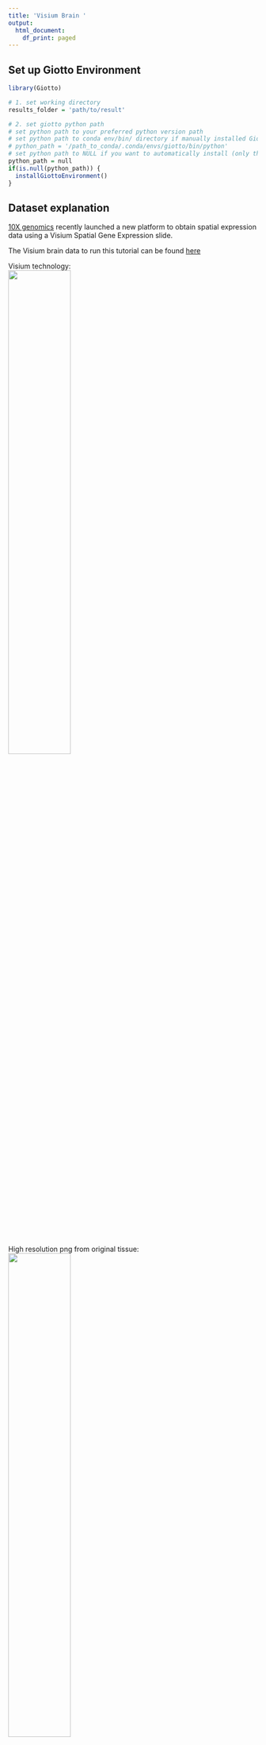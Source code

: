 ```yaml
---
title: 'Visium Brain '
output:
  html_document:
    df_print: paged
---
```


## Set up Giotto Environment
```r
library(Giotto)

# 1. set working directory
results_folder = 'path/to/result'

# 2. set giotto python path
# set python path to your preferred python version path
# set python path to conda env/bin/ directory if manually installed Giotto python dependencies by conda
# python_path = '/path_to_conda/.conda/envs/giotto/bin/python'
# set python path to NULL if you want to automatically install (only the 1st time) and use the giotto miniconda environment
python_path = null
if(is.null(python_path)) {
  installGiottoEnvironment()
}
```

## Dataset explanation
[10X genomics](https://www.10xgenomics.com/spatial-transcriptomics/) recently launched a new platform to obtain spatial expression data using a Visium Spatial Gene Expression slide.

The Visium brain data to run this tutorial can be found [here]( https://support.10xgenomics.com/spatial-gene-expression/datasets/1.1.0/V1_Adult_Mouse_Brain)

Visium technology:  
![](../inst/images/general_figs/visium_technology.png){ width=50% }

High resolution png from original tissue:   
![](../inst/images/general_figs/mouse_brain_highres.png){ width=50% } 

## Part 1: Create Giotto Visium Object and check spatial information by visualizing it
```r
## provide path to visium folder
data_path = '/path/to/Brain_data/'
## directly from visium folder
visium_brain = createGiottoVisiumObject(visium_dir = data_path, expr_data = 'raw',
                                         png_name = 'tissue_lowres_image.png',
                                         gene_column_index = 2, instructions = instrs)
## update and align background image
# problem: image is not perfectly aligned
spatPlot2D(gobject = visium_brain, cell_color = 'in_tissue', show_image = T, point_alpha = 0.7,
         save_param = list(save_name = '2_a_spatplot_image'))
```
![](../inst/images/mouse_visium_brain/vignette_sep29_2021/2_a_spatplot_image.png){ width=50% } 
```r
# check name
showGiottoImageNames(visium_brain) # "image" is the default name
# adjust parameters to align image (iterative approach)
visium_brain = updateGiottoImage(visium_brain, image_name = 'image',
                                  xmax_adj = 1300, xmin_adj = 1200,
                                  ymax_adj = 1100, ymin_adj = 1000)

# now it's aligned
spatPlot2D(gobject = visium_brain, cell_color = 'in_tissue', show_image = T, point_alpha = 0.7,
         save_param = list(save_name = '2_b_spatplot_image_adjusted'))
```
![](../inst/images/mouse_visium_brain/vignette_sep29_2021/2_b_spatplot_image_adjusted.png){ width=50% } 

```r
## check metadata
pDataDT(visium_brain)

## compare in tissue with provided jpg
spatPlot2D(gobject = visium_brain, cell_color = 'in_tissue', point_size = 2,
         cell_color_code = c('0' = 'lightgrey', '1' = 'blue'),
         save_param = list(save_name = '2_c_in_tissue'))
```
![](../inst/images/mouse_visium_brain/vignette_sep29_2021/2_c_in_tissue.png){ width=50% } 



## Part 2: Process Giotto Visium Object
```r
## subset on spots that were covered by tissue
metadata = pDataDT(visium_brain)
in_tissue_barcodes = metadata[in_tissue == 1]$cell_ID
visium_brain = subsetGiotto(visium_brain, cell_ids = in_tissue_barcodes)

## filter
visium_brain <- filterGiotto(gobject = visium_brain,
                              expression_threshold = 1,
                              feat_det_in_min_cells = 50,
                              min_det_feats_per_cell = 1000,
                              expression_values = c('raw'),
                              verbose = T)

## normalize
visium_brain <- normalizeGiotto(gobject = visium_brain, scalefactor = 6000, verbose = T)

## add gene & cell statistics
visium_brain <- addStatistics(gobject = visium_brain)

## visualize
spatPlot2D(gobject = visium_brain, show_image = T, point_alpha = 0.7,
           save_param = list(save_name = '2_d_spatial_locations'))
```
![](../inst/images/mouse_visium_brain/vignette_sep29_2021/2_d_spatial_locations.png){ width=50% } 


```r
spatPlot2D(gobject = visium_brain, show_image = T, point_alpha = 0.7,
           cell_color = 'nr_feats', color_as_factor = F,
           save_param = list(save_name = '2_e_nr_genes'))
```
![](../inst/images/mouse_visium_brain/vignette_sep29_2021/2_e_nr_genes.png){ width=50% } 



## Part 3: Dimention Reduction
```r
## highly variable genes (HVG)
visium_brain <- calculateHVF(gobject = visium_brain,
                             save_plot = TRUE,
                             save_param = list(save_name = '3_a_HVGplot'))
```
![](../inst/images/mouse_visium_brain/vignette_sep29_2021/3_a_HVGplot.png){ width=50% } 

```r
## run PCA on expression values (default)
gene_metadata = fDataDT(visium_brain)
featgenes = gene_metadata[hvf == 'yes' & perc_cells > 3 & mean_expr_det > 0.4]$gene_ID

visium_brain <- runPCA(gobject = visium_brain, 
                       genes_to_use = featgenes, 
                       scale_unit = F, center = T, 
                       method="factominer")

screePlot(visium_brain, ncp = 30, save_param = list(save_name = '3_b_screeplot'))
```
![](../inst/images/mouse_visium_brain/vignette_sep29_2021/3_b_screeplot.png){ width=50% } 

```r
plotPCA(gobject = visium_brain,
        save_param = list(save_name = '3_c_PCA_reduction'))
```
![](../inst/images/mouse_visium_brain/vignette_sep29_2021/3_c_PCA_reduction.png){ width=50% } 


```r
## run UMAP and tSNE on PCA space (default)
visium_brain <- runUMAP(visium_brain, dimensions_to_use = 1:10)
plotUMAP(gobject = visium_brain,
         save_param = list(save_name = '3_d_UMAP_reduction'))
```
![](../inst/images/mouse_visium_brain/vignette_sep29_2021/3_d_UMAP_reduction.png){ width=50% } 


```r
visium_brain <- runtSNE(visium_brain, dimensions_to_use = 1:10)
plotTSNE(gobject = visium_brain,
         save_param = list(save_name = '3_e_tSNE_reduction'))
```
![](../inst/images/mouse_visium_brain/vignette_sep29_2021/3_e_tSNE_reduction.png){ width=50% } 


## Part 4: Cluster
```r
## sNN network (default)
visium_brain <- createNearestNetwork(gobject = visium_brain, dimensions_to_use = 1:10, k = 15)
## Leiden clustering
visium_brain <- doLeidenCluster(gobject = visium_brain, resolution = 0.4, n_iterations = 1000)
plotUMAP(gobject = visium_brain,
         cell_color = 'leiden_clus', show_NN_network = T, point_size = 2.5,
         save_param = list(save_name = '4_a_UMAP_leiden'))
```
![](../inst/images/mouse_visium_brain/vignette_sep29_2021/4_a_UMAP_leiden.png){ width=50% } 


## Part 5: co-visualize
### 5.1 Whole slide
```r
# expression and spatial
spatDimPlot(gobject = visium_brain, cell_color = 'leiden_clus',
            dim_point_size = 2, spat_point_size = 2.5,
            save_param = list(save_name = '5_a_covis_leiden'))
```
![](../inst/images/mouse_visium_brain/vignette_sep29_2021/5_a_covis_leiden.png){ width=50% } 
```r
spatDimPlot(gobject = visium_brain, cell_color = 'nr_feats', color_as_factor = F,
            dim_point_size = 2, spat_point_size = 2.5,
            save_param = list(save_name = '5_b_nr_genes'))
```
![](../inst/images/mouse_visium_brain/vignette_sep29_2021/5_b_nr_genes.png){ width=50% } 


### 5.2 selected region
```r
DG_subset = subsetGiottoLocs(visium_brain, 
                             x_max = 6500, x_min = 3000,
                             y_max = -2500, y_min = -5500,
                             return_gobject = TRUE)

spatDimPlot(gobject = DG_subset, 
            cell_color = 'leiden_clus', spat_point_size = 5, 
            save_param = list(save_name = '5_c_DEG_subset'))
```
![](../inst/images/mouse_visium_brain/vignette_sep29_2021/5_c_DEG_subset.png){ width=50% } 


## Part 6: Differential Expression
```r
## ------------------ ##
## Gini markers
gini_markers_subclusters = findMarkers_one_vs_all(gobject = visium_brain,
                                                  method = 'gini',
                                                  expression_values = 'normalized',
                                                  cluster_column = 'leiden_clus',
                                                  min_feats = 20,
                                                  min_expr_gini_score = 0.5,
                                                  min_det_gini_score = 0.5)
topgenes_gini = gini_markers_subclusters[, head(.SD, 2), by = 'cluster']$feats

# violinplot
violinPlot(visium_brain, feats = unique(topgenes_gini), cluster_column = 'leiden_clus',
           strip_text = 8, strip_position = 'right',
           save_param = list(save_name = '6_a_violinplot_gini', base_width = 5, base_height = 10))
```
![](../inst/images/mouse_visium_brain/vignette_sep29_2021/6_a_violinplot_gini.png){ width=50% } 
```r
# cluster heatmap
plotMetaDataHeatmap(visium_brain, selected_feats = unique(topgenes_gini),
                    metadata_cols = c('leiden_clus'), 
                    x_text_size = 10, y_text_size = 10,
                    save_param = list(save_name = '6_b_metaheatmap_gini'))
```
![](../inst/images/mouse_visium_brain/vignette_sep29_2021/6_b_metaheatmap_gini.png){ width=50% } 
```r
# umap plots
dimFeatPlot2D(visium_brain, expression_values = 'scaled',
              feats = gini_markers_subclusters[, head(.SD, 1), by = 'cluster']$feats,
              cow_n_col = 3, point_size = 1,
              save_param = list(save_name = '6_c_gini_umap', base_width = 8, base_height = 5))

```
![](../inst/images/mouse_visium_brain/vignette_sep29_2021/6_c_gini_umap.png){ width=50% } 

```r
## ------------------ ##
# Scran Markers
scran_markers_subclusters = findMarkers_one_vs_all(gobject = visium_brain,
                                                   method = 'scran',
                                                   expression_values = 'normalized',
                                                   cluster_column = 'leiden_clus')
topgenes_scran = scran_markers_subclusters[, head(.SD, 2), by = 'cluster']$genes

# violinplot
violinPlot(visium_brain, feats = unique(topgenes_scran), cluster_column = 'leiden_clus',
           strip_text = 10, strip_position = 'right',
           save_param = list(save_name = '6_d_violinplot_scran', base_width = 5))
```
![](../inst/images/mouse_visium_brain/vignette_sep29_2021/6_d_violinplot_scran.png){ width=50% } 
```r
# cluster heatmap
plotMetaDataHeatmap(visium_brain, selected_feats = topgenes_scran,
                    metadata_cols = c('leiden_clus'),
                    save_param = list(save_name = '6_e_metaheatmap_scran'))
```
![](../inst/images/mouse_visium_brain/vignette_sep29_2021/6_e_metaheatmap_scran.png){ width=50% } 

```r
# umap plots
dimFeatPlot2D(visium_brain, expression_values = 'scaled',
            feats = scran_markers_subclusters[, head(.SD, 1), by = 'cluster']$genes,
            cow_n_col = 3, point_size = 1,
            save_param = list(save_name = '6_f_scran_umap', base_width = 8, base_height = 5))
```
![](../inst/images/mouse_visium_brain/vignette_sep29_2021/6_f_scran_umap.png){ width=50% } 



## Part 7: Deconvolution
Visium spatial transcriptomics does not provide single-cell resolution, making cell type annotation a harder problem. Giotto provides several ways to calculate enrichment of specific cell-type signature gene list:    
- PAGE  
- hypergeometric test   
- Rank   
- [DWLS Deconvolution](https://genomebiology.biomedcentral.com/articles/10.1186/s13059-021-02362-7) 
Corresponded Single cell dataset can be generated from [here](http://mousebrain.org/downloads.html).
Giotto_SC is processed from the downsampled [Loom](https://satijalab.org/loomr/loomr_tutorial) file


### 7.1 PAGE enrichment 
```r
# Create PAGE matrix
# PAGE matrix should be a binary matrix with each row represent a gene marker and each column represent a cell type
# There are several ways to create PAGE matrix
# 1.1 create binary matrix of cell signature genes
# small example #
gran_markers = c("Nr3c2", "Gabra5", "Tubgcp2", "Ahcyl2",
                 "Islr2", "Rasl10a", "Tmem114", "Bhlhe22", 
                 "Ntf3", "C1ql2")

oligo_markers = c("Efhd1", "H2-Ab1", "Enpp6", "Ninj2",
                  "Bmp4", "Tnr", "Hapln2", "Neu4",
                  "Wfdc18", "Ccp110")        

di_mesench_markers = c("Cartpt", "Scn1a", "Lypd6b",  "Drd5",
                       "Gpr88", "Plcxd2", "Cpne7", "Pou4f1",
                       "Ctxn2", "Wnt4")

PAGE_matrix_1 = makeSignMatrixPAGE(sign_names = c('Granule_neurons',
                                                     'Oligo_dendrocytes',
                                                     'di_mesenchephalon'),
                                      sign_list = list(gran_markers,
                                                       oligo_markers,
                                                       di_mesench_markers))



# ----

# 1.2 [shortcut] fully pre-prepared matrix for all cell types
sign_matrix_path = system.file("extdata", "sig_matrix.txt", package = 'Giotto')
brain_sc_markers = data.table::fread(sign_matrix_path) 
PAGE_matrix_2 = as.matrix(brain_sc_markers[,-1])
rownames(PAGE_matrix_2) = brain_sc_markers$Event


# ---

# 1.3 make PAGE matrix from single cell dataset
markers_scran = findMarkers_one_vs_all(gobject=giotto_SC, method="scran",
                                       expression_values="normalized", cluster_column='prostate_labels', min_feats=3)
top_markers <- markers_scran[, head(.SD, 10), by="cluster"]
celltypes<-levels(factor(markers_scran$cluster)) 
sign_list<-list()
for (i in 1:length(celltypes)){
    sign_list[[i]]<-top_markers[which(top_markers$cluster == celltypes[i]),]$gene
}

PAGE_matrix_3 = makeSignMatrixPAGE(sign_names = celltypes,
                                      sign_list = sign_list)

# 1.4 enrichment test with PAGE

# runSpatialEnrich() can also be used as a wrapper for all currently provided enrichment options
visium_brain = runPAGEEnrich(gobject = visium_brain, sign_matrix = PAGE_matrix_2)


# 1.5 heatmap of enrichment versus annotation (e.g. clustering result)
cell_types_PAGE = colnames(PAGE_matrix_2)
plotMetaDataCellsHeatmap(gobject = visium_brain,
                         metadata_cols = 'leiden_clus',
                         value_cols = cell_types_PAGE,
                         spat_enr_names = 'PAGE',
                         x_text_size = 8, 
                         y_text_size = 8,
                         save_param = list(save_name="7_a_metaheatmap"))
```
![](../inst/images/mouse_visium_brain/vignette_sep29_2021/7_a_metaheatmap.png){ width=50% } 
```r
# 1.6 visualizations
spatCellPlot2D(gobject = visium_brain, 
             spat_enr_names = 'PAGE',
             cell_annotation_values = cell_types_PAGE[1:4],
             cow_n_col = 2,coord_fix_ratio = NULL, point_size = 0.75, show_legend = F,
             save_param = list(save_name="7_b_spatcellplot_1"))
```
![](../inst/images/mouse_visium_brain/vignette_sep29_2021/7_b_spatcellplot_1.png){ width=50% } 
```r
spatDimCellPlot2D(gobject = visium_brain, 
                spat_enr_names = 'PAGE',
                cell_annotation_values = cell_types_PAGE[1:4],
                cow_n_col = 1, spat_point_size = 1, 
                plot_alignment = 'horizontal', 
                save_param = list(save_name="7_d_spatDimCellPlot", base_width=7, base_height=10))
```
![](../inst/images/mouse_visium_brain/vignette_sep29_2021/7_d_spatDimCellPlot.png){ width=50% } 

### 7.2 HyperGeometric test
```r
#Modify the sparse matrix in normalized slot
visium_brain@expression$rna$normalized <- as.matrix(visium_brain@expression$rna$normalized)
visium_brain = runHyperGeometricEnrich(gobject = visium_brain,
                                    expression_values = "normalized",
                                    sign_matrix = PAGE_matrix_3)
cell_types_HyperGeometric = colnames(PAGE_matrix_3)
spatCellPlot(gobject = visium_brain, 
             spat_enr_names = 'hypergeometric',
             cell_annotation_values = cell_types_HyperGeometric[1:4],
             cow_n_col = 2,coord_fix_ratio = NULL, point_size = 1.75,
             save_param = list(save_name = "7.2b_HyperGeometric_plot"))

```
![](../inst/images/mouse_visium_brain/vignette_sep29_2021/7.2b_HyperGeometric_plot.png){ width=50% } 



### 7.3 Rank
```r
rank_matrix = makeSignMatrixRank(sc_matrix = as.matrix(giotto_SC@expression$rna$normalized),
                                 sc_cluster_ids = pDataDT(giotto_SC)$Class)
colnames(rank_matrix)<-levels(factor(pDataDT(giotto_SC)$Class))

visium_brain = runRankEnrich(gobject = visium_brain, sign_matrix = rank_matrix,expression_values = "normalized")
spatCellPlot2D(gobject = visium_brain, 
             spat_enr_names = 'rank',
             cell_annotation_values = colnames(rank_matrix)[1:4],
             cow_n_col = 2,coord_fix_ratio = NULL, point_size = 1,
             save_param = list(save_name = "7.3a_Rank_plot"))
```
![](../inst/images/mouse_visium_brain/vignette_sep29_2021/7.3a_Rank_plot.png){ width=50% } 

### 7.4 Deconvolution
```r
#markers_scran = findMarkers_one_vs_all(gobject=giotto_SC, method="scran",
#                                       expression_values="normalized", cluster_column='prostate_labels', #min_feats=3)
#top_markers <- markers_scran[, head(.SD, 10), by="cluster"]
DWLS_matrix<-makeSignMatrixDWLSfromMatrix(matrix = as.matrix(giotto_SC@expression$rna$normalized), 
                                cell_type = pDataDT(giotto_SC)$brain_label,
                                sign_gene = top_markers$gene)
visium_brain = runDWLSDeconv(gobject = visium_brain, sign_matrix = DWLS_matrix)
spatCellPlot2D(gobject = visium_brain, 
             spat_enr_names = 'DWLS',
             cell_annotation_values = colnames(DWLS_matrix)[1:4],
             cow_n_col = 2,coord_fix_ratio = NULL, point_size = 1,
             save_param = list(save_name = "7.4_DWLS_plot"))
```
![](../inst/images/mouse_visium_brain/vignette_sep29_2021/7.4_DWLS_plot.png){ width=50% } 

## Part 8: Spatial Grid
```r
visium_brain <- createSpatialGrid(gobject = visium_brain,
                                   sdimx_stepsize = 400,
                                   sdimy_stepsize = 400,
                                   minimum_padding = 0)
spatPlot2D(visium_brain, cell_color = 'leiden_clus', show_grid = T,
         grid_color = 'red', spatial_grid_name = 'spatial_grid', 
         save_param = list(save_name = '8_grid'))
```
![](../inst/images/mouse_visium_brain/vignette_sep29_2021/8_grid.png){ width=50% }


## Part 9: spatial network
```r
visium_brain <- createSpatialNetwork(gobject = visium_brain, 
                                     method = 'kNN', k = 5, 
                                     maximum_distance_knn = 400, 
                                     name = 'spatial_network')

showGiottoSpatNetworks(visium_brain)

spatPlot2D(gobject = visium_brain,  show_network= T,
         network_color = 'blue', spatial_network_name = 'spatial_network',
         save_param = list(save_name = '9_a_knn_network'))
```
![](../inst/images/mouse_visium_brain/vignette_sep29_2021/9_a_knn_network.png){ width=50% }


## Part 10: Spatial Genes and Spatial Patterns
```r
## kmeans binarization
kmtest = binSpect(visium_brain, calc_hub = T, hub_min_int = 5,
                  spatial_network_name = 'spatial_network')
spatFeatPlot2D(visium_brain, expression_values = 'scaled',
             feats  = kmtest$feats[1:6], cow_n_col = 2, point_size = 1.5,
             save_param = list(save_name = '10_a_spatial_genes_km'))
```
![](../inst/images/mouse_visium_brain/vignette_sep29_2021/10_a_spatial_genes_km.png){ width=50% }


```r
## rank binarization
ranktest = binSpect(visium_brain, bin_method = 'rank', 
                    calc_hub = T, hub_min_int = 5,
                    spatial_network_name = 'spatial_network')
spatFeatPlot2D(visium_brain, expression_values = 'scaled',
             feats = ranktest$feats[1:6], cow_n_col = 2, point_size = 1.5,
             save_param = list(save_name = '10_b_spatial_genes_rank'))
```
![](../inst/images/mouse_visium_brain/vignette_sep29_2021/10_b_spatial_genes_rank.png){ width=50% }


```r
# cluster the top 1500 spatial genes into 20 clusters
ext_spatial_genes = ranktest[1:1500,]$feats

# here we use existing detectSpatialCorGenes function to calculate pairwise distances between genes (but set network_smoothing=0 to use default clustering)
spat_cor_netw_DT = detectSpatialCorFeats(visium_brain, 
                                         method = 'network', 
                                         spatial_network_name = 'spatial_network', 
                                         subset_feats = ext_spatial_genes)

# cluster spatial genes
spat_cor_netw_DT = clusterSpatialCorFeats(spat_cor_netw_DT, name = 'spat_netw_clus', k = 20)

# visualize clusters
heatmSpatialCorFeats(visium_brain, 
                     spatCorObject = spat_cor_netw_DT, 
                     use_clus_name = 'spat_netw_clus', 
                     heatmap_legend_param = list(title = NULL), 
                     save_param = list(save_name="10_c_heatmap",
                                       base_height = 6, base_width = 8, units = 'cm'))
```
![](../inst/images/mouse_visium_brain/vignette_sep29_2021/10_c_heatmap.png){ width=50% }


```r
table(spat_cor_netw_DT$cor_clusters$spat_netw_clus)

coexpr_dt = data.table::data.table(genes = names(spat_cor_netw_DT$cor_clusters$spat_netw_clus),
                       cluster = spat_cor_netw_DT$cor_clusters$spat_netw_clus)
data.table::setorder(coexpr_dt, cluster)
top30_coexpr_dt = coexpr_dt[, head(.SD, 30) , by = cluster]


# do HMRF with different betas on 500 spatial genes
my_spatial_genes <- top30_coexpr_dt$genes

hmrf_folder = paste0(results_folder,'/','11_HMRF/')
if(!file.exists(hmrf_folder)) dir.create(hmrf_folder, recursive = T)

HMRF_spatial_genes = doHMRF(gobject = visium_brain, 
                            expression_values = 'scaled', 
                            spatial_genes = my_spatial_genes, k = 20, 
                            spatial_network_name="spatial_network", 
                            betas = c(0, 10, 5), 
                            output_folder = paste0(hmrf_folder, '/', 'Spatial_genes/SG_topgenes_k20_scaled'))

visium_brain = addHMRF(gobject = visium_brain, HMRFoutput = HMRF_spatial_genes, 
                       k = 20, betas_to_add = c(0, 10, 20, 30, 40), 
                       hmrf_name = 'HMRF')

spatPlot2D(gobject = visium_brain, cell_color = 'HMRF_k20_b.40',
         point_size = 2, save_param=c(save_name="10_d_spatPlot2D_HMRF"))
```
![](../inst/images/mouse_visium_brain/vignette_sep29_2021/10_d_spatPlot2D_HMRF.png){ width=50% }

## Export and create Giotto Viewer
```r
# check which annotations are available
combineMetadata(visium_brain, spat_enr_names = 'PAGE')

# select annotations, reductions and expression values to view in Giotto Viewer
viewer_folder = paste0(results_folder, '/', 'mouse_Visium_brain_viewer')

exportGiottoViewer(gobject = visium_brain,
                   output_directory = viewer_folder,
                   spat_enr_names = 'PAGE', 
                   factor_annotations = c('in_tissue',
                                          'leiden_clus',
                                          'HMRF_k20_b.40'),
                   numeric_annotations = c('nr_feats',
                                           'clus_25'),
                   dim_reductions = c('tsne', 'umap'),
                   dim_reduction_names = c('tsne', 'umap'),
                   expression_values = 'scaled',
                   expression_rounding = 2,
                   overwrite_dir = T)
```

